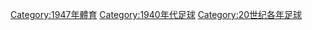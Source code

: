 {{Commons category|1947 in association football}}

[[Category:1947年體育|Category:1947年體育]]
[[Category:1940年代足球|Category:1940年代足球]]
[[Category:20世纪各年足球|Category:20世纪各年足球]]